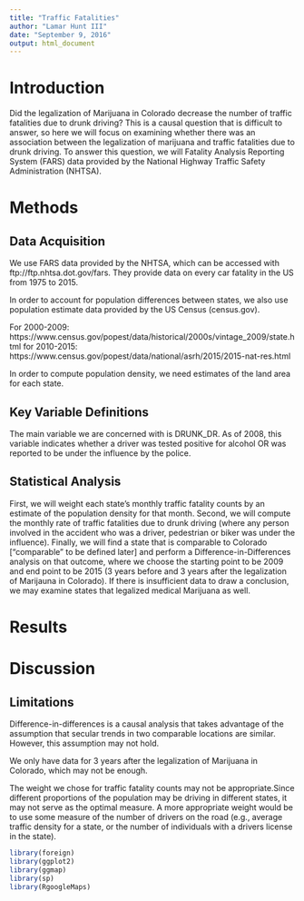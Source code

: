 ```yaml
---
title: "Traffic Fatalities"
author: "Lamar Hunt III"
date: "September 9, 2016"
output: html_document
---
```


# Introduction
Did the legalization of Marijuana in Colorado decrease the number of traffic fatalities due to drunk driving? This is a causal question that is difficult to answer, so here we will focus on examining whether there was an association between the legalization of marijuana and traffic fatalities due to drunk driving. To answer this question, we will Fatality Analysis Reporting System (FARS) data provided by the National Highway Traffic Safety Administration (NHTSA). 

# Methods
## Data Acquisition
We use FARS data provided by the NHTSA, which can be accessed with ftp://ftp.nhtsa.dot.gov/fars. They provide data on every car fatality in the US from 1975 to 2015.

In order to account for population differences between states, we also use population estimate data provided by the US Census (census.gov). 

For 2000-2009: https://www.census.gov/popest/data/historical/2000s/vintage_2009/state.html
for 2010-2015: https://www.census.gov/popest/data/national/asrh/2015/2015-nat-res.html

In order to compute population density, we need estimates of the land area for each state.

## Key Variable Definitions
The main variable we are concerned with is DRUNK_DR. As of 2008, this variable indicates whether a driver was tested positive for alcohol OR was reported to be under the influence by the police. 

## Statistical Analysis
First, we will weight each state's monthly traffic fatality counts by an estimate of the population density for that month. Second, we will compute the monthly rate of traffic fatalities due to drunk driving (where any person involved in the accident who was a driver, pedestrian or biker was under the influence). Finally, we will find a state that is comparable to Colorado ["comparable" to be defined later] and perform a Difference-in-Differences analysis on that outcome, where we choose the starting point to be 2009 and end point to be 2015 (3 years before and 3 years after the legalization of Marijauna in Colorado). If there is insufficient data to draw a conclusion, we may examine states that legalized medical Marijuana as well.

# Results

# Discussion
## Limitations
Difference-in-differences is a causal analysis that takes advantage of the assumption that secular trends in two comparable locations are similar. However, this assumption may not hold.

We only have data for 3 years after the legalization of Marijuana in Colorado, which may not be enough. 

The weight we chose for traffic fatality counts may not be appropriate.Since different proportions of the population may be driving in different states, it may not serve as the optimal measure. A more appropriate weight would be to use some measure of the number of drivers on the road (e.g., average traffic density for a state, or the number of individuals with a drivers license in the state).  


```r
library(foreign)
library(ggplot2)
library(ggmap)
library(sp)
library(RgoogleMaps)
```


